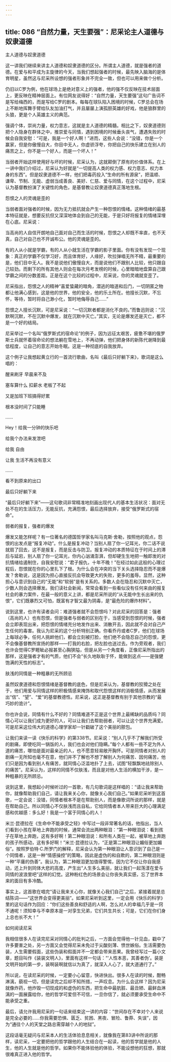 ```yaml
---
---
---
```

title: 086 “自然力量，天生要强”：尼采论主人道德与奴隶道德
---







主人道德与奴隶道德

这一讲我们继续来讲主人道德和奴隶道德的区分。所谓主人道德，就是强者的道德。在爱与和平成为主旋律的今天，当我们想起强者的时候，最先映入脑海的是体育明星，虽然这与尼采所设想的强者形象并不完全一致，但也可以用来做个分析。

仍旧以C罗为例，他在球场上是绝对意义上的强者，他的强不仅反映在技术层面上，更反映在精神层面上。有位网友说得好：“自然力量，天生要强”这句广告词不是写给梅西的，而是写给C罗的剧本。每每在球队陷入困境的时候，C罗总会在场上不断地挥舞手臂给队友加油打气，并且屡屡上演孤胆英雄的好戏，他是狼群里的头狼，更是个人英雄主义的典范。

强调个体，崇尚力量，权力意志，这就是主人道德的精髓。相比之下，奴隶道德则把个人隐身在群体之中，推崇爱与同情，遇到困境的时候垂头丧气，遭遇失败的时候会自我安慰：“可是，我是一个好人啊！”进而，这些人会说：“没错，你是一个赢家，但是你傲慢自大，你目中无人，你虚骄浮夸，你把自己的快乐建立在别人的痛苦之上，你不是一个好人，而是一个坏人！”

当弱者开始这样使用好与坏的时候，尼采认为，这就颠倒了原有的价值体系。在上一讲中我们介绍过，尼采认为好就是“一切提高人类的权力感、权力意志、权力本身的东西”。但是奴隶道德不一样，他们把毒药投入“生命的所有源泉”，把温顺、谦卑、节制、无能、虚弱当成善良、美好、仁慈、爱与同情，在这个过程中，尼采认为基督教扮演了关键性的角色，是基督教让奴隶道德真正落地生根。


怨恨之人的灵魂是歪的

当弱者面对强者的时候，因为无力抵抗就会产生一种怨恨的情绪。这种情绪的最基本特征就是，想要反抗但又深深地体会到自己的无能，于是只好将报复的情绪深埋在心底。尼采说：

当高尚的人自信开朗地自己面对自己而生活的时候，怨恨之人却既不率直，也不天真，自己对自己也不开诚布公。他的灵魂是歪的。

有的人从小就是学霸，有的人从小就生活在学霸的影子里面。你有没有发现一个现象：真正的学霸不仅学习好，而且体育好，人缘好，吹拉弹唱无所不精，最重要的是，他们目中无人。我不是说他们傲慢自大，而是说他们不跟别人比较，他只跟自己较劲。而剩下的所有其他人则会在每次月考发榜的时候，心里暗暗地盘算自己跟学霸之间的分数差距。正是在这个比较的过程中，尼采说，你的灵魂就变歪了。

尼采指出，怨恨之人的精神“喜爱蛰藏的暗角，潜逃的暗道和后门，一切阴匿之物都让他满心感到，这是他的世界，他的安全，他的乐土所在。他擅长沉默，不忘怀，等待，暂时将自己渺小化，暂时地侮辱自己……”

怨恨之人擅长沉默，可是尼采说：“一切沉默者都是消化不良的。”而鲁迅则说：“沉默啊沉默，不在沉默中爆发，就在沉默中灭亡。”其实，无论是爆发还是灭亡，都不是一个好的结局。

尼采举过一个名叫“俄罗斯式的宿命论”的例子，因为远征太艰苦，疲惫不堪的俄罗斯士兵就怀着宿命论的想法躺在雪地上，不再动弹，他们把身体的新陈代谢降到最低程度，让自己的意志开始冬眠。这是一种彻底的自我放弃。

这个例子让我想起黄立行的一首流行歌曲，名叫《最后只好躺下来》，歌词是这么唱的：

醒来刷牙 早晨来不及

塞车算什么 扣薪水 老板了不起

又是加班下班搞得好累

根本没时间了只能睡

……

Hey！给我一分钟的快乐吧

给我个办法来发泄吧

给我 自由

让我 生活不再没有意义

……

看不到原来的出口

最后只好躺下来

“最后只好躺下来”——这句歌词非常精准地刻画出现代人的基本生活状况：面对无处不在的生活压力，无能反抗，充满怨恨，最后选择放弃，接受“俄罗斯式的宿命”。


弱者的报复，强者的爆发

爆发又能怎样呢？有一位著名的德国哲学家名叫马克斯·舍勒，按照他的观点，怨恨的出发点是“报复冲动”。什么是报复冲动？当别人扇了你一记耳光，你二话不说就扇了回去，这不是报复，而是反击与防卫。报复冲动的本质特征在于时间上的滞后与延宕，别人扇了你一记耳光，你内心汹涌澎湃，但却硬生生地把一触即发的对抗情绪给遏制住，自我安慰说：“君子报仇，十年不晚！”在经过如此这般的心理过程后，怨恨就在你的心里扎下了根。为什么会在冲突的当下关头选择隐忍而不是爆发？舍勒说，这是因为担心直接反抗会导致更大的失败，更多的羞辱。显然，这种担心与意识到自己的“无能”和“软弱”是有关系的。多数人会在隐忍和沉默中灭亡，少数人则会选择爆发。我们读社会新闻，常常会看到一些看似没有任何来由的报复社会的暴力案件，在最一般的意义上讲，都是尼采所说的“从无能中生长出来的仇恨”，它们既暴烈又可怕，既富有才智又最为阴毒，是“最危险的爆炸材料”。

说到这里，也许有读者会问：难道强者就不会怨恨吗？对此尼采的回答是：强者（高尚的人）也有怨恨，但是强者与弱者的区别在于，当感受到怨恨的时候，强者会立即表现出来，把怨恨的情绪充分地发作出来、消散开去，因此就不会对自己产生任何的毒害。我认为尼采的这个分析特别正确。你看乔丹或者C罗，他们在球场上每球必争，任何人挑衅他们，都会立刻被打脸，他们绝不会隐忍自己的怨恨，更不会像基督教所宣扬的那样——打我的右脸，把左脸也送过去。作为旁观者，我们也许会觉得C罗睚眦必报甚至心胸狭隘，但是从另一个角度看，正像尼采所指出的那样，这是强者才有的气质，他们不会“长久地耿耿于怀，能做到这点——是强健饱满的天性的标志”。


肤浅的同情是一种粗暴的无所顾忌

虽然奴隶道德和怨恨情绪是基督教的底色，但是尼采认为，基督教的狡猾之处在于，他们用爱与同情这样的积极情感来掩饰和取代怨恨这样的消极情感，从而发展出“信”、“望”、“爱”的基督教德性。尼采说，这正是基督教有别于其他宗教的“最巧妙的诡计”。

你也许会说，同情有什么不好的？同情难道不正是这个世界上最稀缺的品质吗？同情心可以让我们成为更好的人，可以让我们去帮助弱者，可以让这个世界充满爱。可是尼采这位伟大的道德心理学家却一针戳破了这个美丽的脓包。

让我们来读一读《快乐的科学》的第338节。尼采说：“别人几乎不了解我们所受的剧痛，即使吃同一锅饭的人，我们也会对他们隐瞒。”每个人都有一些不足为外人道的痛苦，哪怕是面对最亲近的人，也不愿意轻易敞开胸怀。可是同情者对别人的剧痛一无所知也毫不在意，他们并不了解也不想了解别人为何痛苦、因何痛苦，他们只是因为看到别人有痛苦，就同情心泛滥地扑了上去，试图“轻飘飘地祛除别人的痛苦”。尼采认为，这样的同情不仅肤浅，而且是对他人生活的横加干涉，是一种粗暴的无所顾忌。

说到这里，我想起小时候听过的一首歌，有几句歌词是这样唱的：“请让我来帮助你，就像帮助我们自己，请让我来关心你，就像关心我们自己。”如果尼采听到这首歌，一定会说：没错，同情者根本不是在帮助别人，而是像歌词所说的那样，就是在帮助自己。所以同情心不仅肤浅而且自私，它给同情者本人带来巨大的心理满足感和优越感：多么好！我是一个富于同情心的人！

米兰·昆德拉在《生命中不能承受之轻》中写过一段非常著名的话，他指出，当人们看到小孩在草地上奔跑的时候，通常会流出两种眼泪：“第一种眼泪说：看到孩子在草地上奔跑，这有多好啊！第二种眼泪说：和所有人类在一起，被草地上奔跑的孩子所感动，这有多好啊！”米兰·昆德拉认为，“正是第二种眼泪让媚俗更加媚俗”。按照罗伯特·C.所罗门的解释，尼采会认为第一种眼泪让人意识到了自己是一个同情者，这是一种“情感操控”的策略，因此是虚伪的和自欺的，第二种眼泪则是一种“平庸的伪善”。我认为，第二种眼泪更加值得警惕，因为它不仅让你自我感动，还上升到同体大悲的高度，产生出“人生多么美丽，就让我们一起荡漾在爱与同情的波浪里吧”这样的幻觉。这种粉红色的场景会让你丧失真实感，忘了世界本来的面目有多冷酷。

事实上，这首歌在唱完“请让我来关心你，就像关心我们自己”之后，紧接着就是总结陈词——“这世界会变得更美丽”。如果尼采听到这里，一定会用《快乐的科学》里的这句话作为回应：“你们这些善良和舒适的人啊，怎么对人的幸福几乎是一窍不通呢！须知幸与不幸原本是一对孪生兄弟，它们共生共长；可是，它们在你们身上总也长不大！”


如何阅读尼采

我相信很多人在读完尼采对同情心的批判之后，一方面会觉得他一针见血，戳中了许多要害之处，另一方面又会觉得尼采未免过于尖酸刻薄、愤世嫉俗。生活需要伪装，人生需要假面，这些伪装和假面并不一定都会带来恶果。我曾经写过一篇小文章，题目叫作《装装文明人》，里面有这样一句话：“‘人性本恶，其善者伪’。装是文明开始的第一步，装啊装啊就信以为真了，就深入人心了，就大道通行了。”

所以说，在读尼采的时候，一定要小心留意，快进快出。很多人在读的时候，酣畅淋漓，藐视一切，但是读完之后却不知所措，一声叹息。为什么会这样？因为尼采就像炸药，他炸毁一切现成的和虚伪的东西，把生命中最肮脏、最丑陋、最鲜血淋漓的一面展露给你，他的哲学可爱但不可信，一旦你信了，就必须要承受生命中不能承受之重。

最后，请允许我用尼采的一句话来结束这一讲的内容：“世间存在不幸对个人来说是完全必要的……你我需要恐惧、匮乏、贫困、黑夜、冒险、鲁莽、失误”，因为“通往个人的天堂之路总需穿越个人的地狱”。

这段话毫无疑问与尼采本人的生活体验息息相关，就像我在第83讲中所说的那样，读尼采，一定要把他的哲学跟他的人生结合在一起读，他的哲学就是他的人生，他的人生就是他的哲学。如果你不能体验他的体验，不能设想他的狂想，那就很难真正进入他的哲学。